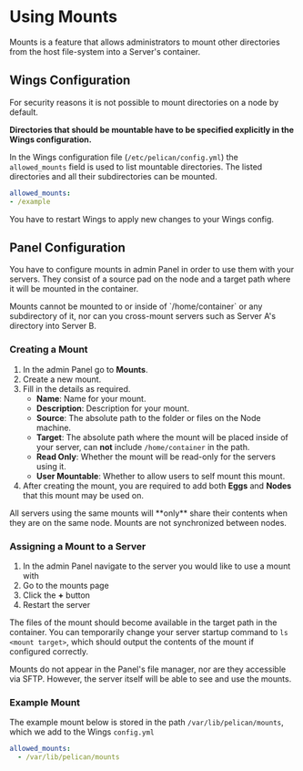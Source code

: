
# Using Mounts

Mounts is a feature that allows administrators to mount other directories from the host file-system into a Server's container.

## Wings Configuration

For security reasons it is not possible to mount directories on a node by default.  

**Directories that should be mountable have to be specified explicitly in the Wings configuration.**

In the Wings configuration file (`/etc/pelican/config.yml`) the `allowed_mounts` field is used to list mountable directories. The listed directories and all their subdirectories can be mounted.

```yml copy title="/etc/pelican/config.yml"
allowed_mounts:
- /example
```

You have to restart Wings to apply new changes to your Wings config.

## Panel Configuration

You have to configure mounts in admin Panel in order to use them with your servers. They consist of a source pad on the node and a target path where it will be mounted in the container.

<Admonition type="warning">
    Mounts cannot be mounted to or inside of `/home/container` or any subdirectory of it, nor can you cross-mount servers such as Server A's directory into Server B.
</Admonition>

### Creating a Mount

1. In the admin Panel go to **Mounts**.
2. Create a new mount.
3. Fill in the details as required.
   - **Name**: Name for your mount.
   - **Description**: Description for your mount.
   - **Source**: The absolute path to the folder or files on the Node machine.
   - **Target**: The absolute path where the mount will be placed inside of your server, can **not** include `/home/container` in the path.
   - **Read Only**: Whether the mount will be read-only for the servers using it.
   - **User Mountable**: Whether to allow users to self mount this mount.
4. After creating the mount, you are required to add both **Eggs** and **Nodes** that this mount may be used on.

<Admonition type="warning">
  All servers using the same mounts will **only** share their contents when they are on the same node. Mounts are not synchronized between nodes.
</Admonition>

### Assigning a Mount to a Server

1. In the admin Panel navigate to the server you would like to use a mount with
2. Go to the mounts page
3. Click the **+** button
4. Restart the server

The files of the mount should become available in the target path in the container. You can temporarily change your server startup command to `ls <mount target>`, which should output the contents of the mount if configured correctly.

<Admonition type="tip">
    Mounts do not appear in the Panel's file manager, nor are they accessible via SFTP. However, the server itself will be able to see and use the mounts.
</Admonition>

### Example Mount

The example mount below is stored in the path `/var/lib/pelican/mounts`, which we add to the Wings `config.yml`

```yml title="/etc/pelican/config.yml"
allowed_mounts:
  - /var/lib/pelican/mounts
```